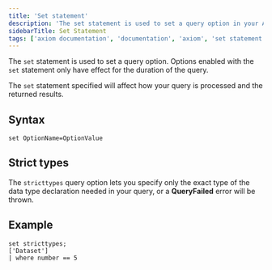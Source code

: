 ```yaml
---
title: 'Set statement'
description: 'The set statement is used to set a query option in your APL query.'
sidebarTitle: Set Statement
tags: ['axiom documentation', 'documentation', 'axiom', 'set statement', 'strict types']
---
```


The `set` statement is used to set a query option.  Options enabled with the `set` statement only have effect for the duration of the query.

The `set` statement specified will affect how your query is processed and the returned results.

## Syntax 

```kusto
set OptionName=OptionValue
```

## Strict types

The `stricttypes` query option lets you specify only the exact type of the data type declaration needed in your query, or a **QueryFailed** error will be thrown.

## Example 

```kusto
set stricttypes; 
['Dataset'] 
| where number == 5
```
